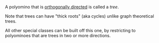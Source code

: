 A polyomino that is [orthogonally directed](/glossary/orthogonally-directed) is called a _tree_.

Note that trees can have "thick roots" (aka cycles) unlike graph theoretical trees.

All other special classes can be built off this one, by restricting to polyominoes that are trees in two or more directions.
